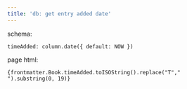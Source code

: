 ```yaml
---
title: 'db: get entry added date'
---
```


schema: 
```
timeAdded: column.date({ default: NOW })
```

page html:
```
{frontmatter.Book.timeAdded.toISOString().replace("T"," ").substring(0, 19)}
```